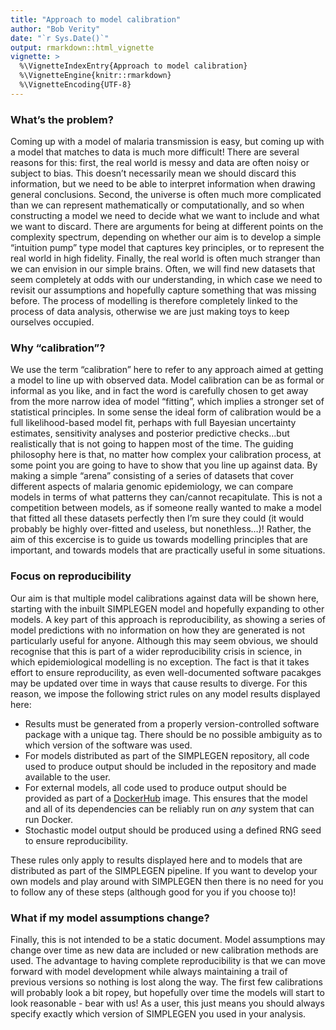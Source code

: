 ---
title: "Approach to model calibration"
author: "Bob Verity"
date: "`r Sys.Date()`"
output: rmarkdown::html_vignette
vignette: >
  %\VignetteIndexEntry{Approach to model calibration}
  %\VignetteEngine{knitr::rmarkdown}
  %\VignetteEncoding{UTF-8}
---

<!---
Set the font size of figure captions
Currently not used because figures inserted with html method
-->
<style>
p.caption {
  font-size: 0.9em;
}
</style>


### What's the problem?

Coming up with a model of malaria transmission is easy, but coming up with a model that matches to data is much more difficult! There are several reasons for this: first, the real world is messy and data are often noisy or subject to bias. This doesn't necessarily mean we should discard this information, but we need to be able to interpret information when drawing general conclusions. Second, the universe is often much more complicated than we can represent mathematically or computationally, and so when constructing a model we need to decide what we want to include and what we want to discard. There are arguments for being at different points on the complexity spectrum, depending on whether our aim is to develop a simple "intuition pump" type model that captures key principles, or to represent the real world in high fidelity. Finally, the real world is often much stranger than we can envision in our simple brains. Often, we will find new datasets that seem completely at odds with our understanding, in which case we need to revisit our assumptions and hopefully capture something that was missing before. The process of modelling is therefore completely linked to the process of data analysis, otherwise we are just making toys to keep ourselves occupied.

### Why "calibration"?

We use the term "calibration" here to refer to any approach aimed at getting a model to line up with observed data. Model calibration can be as formal or informal as you like, and in fact the word is carefully chosen to get away from the more narrow idea of model "fitting", which implies a stronger set of statistical principles. In some sense the ideal form of calibration would be a full likelihood-based model fit, perhaps with full Bayesian uncertainty estimates, sensitivity analyses and posterior predictive checks...but realistically that is not going to happen most of the time. The guiding philosophy here is that, no matter how complex your calibration process, at some point you are going to have to show that you line up against data. By making a simple "arena" consisting of a series of datasets that cover different aspects of malaria genomic epidemiology, we can compare models in terms of what patterns they can/cannot recapitulate. This is not a competition between models, as if someone really wanted to make a model that fitted all these datasets perfectly then I'm sure they could (it would probably be highly over-fitted and useless, but nonethless...)! Rather, the aim of this excercise is to guide us towards modelling principles that are important, and towards models that are practically useful in some situations.

### Focus on reproducibility

Our aim is that multiple model calibrations against data will be shown here, starting with the inbuilt SIMPLEGEN model and hopefully expanding to other models. A key part of this approach is reproducibility, as showing a series of model predictions with no information on how they are generated is not particularly useful for anyone. Although this may seem obvious, we should recognise that this is part of a wider reproducibility crisis in science, in which epidemiological modelling is no exception. The fact is that it takes effort to ensure reproducility, as even well-documented software pacakges may be updated over time in ways that cause results to diverge. For this reason, we impose the following strict rules on any model results displayed here:

- Results must be generated from a properly version-controlled software package with a unique tag. There should be no possible ambiguity as to which version of the software was used.
- For models distributed as part of the SIMPLEGEN repository, all code used to produce output should be included in the repository and made available to the user.
- For external models, all code used to produce output should be provided as part of a [DockerHub](https://hub.docker.com/) image. This ensures that the model and all of its dependencies can be reliably run on *any* system that can run Docker.
- Stochastic model output should be produced using a defined RNG seed to ensure reproducibility.

These rules only apply to results displayed here and to models that are distributed as part of the SIMPLEGEN pipeline. If you want to develop your own models and play around with SIMPLEGEN then there is no need for you to follow any of these steps (although good for you if you choose to)!

### What if my model assumptions change?

Finally, this is not intended to be a static document. Model assumptions may change over time as new data are included or new calibration methods are used. The advantage to having complete reproducibility is that we can move forward with model development while always maintaining a trail of previous versions so nothing is lost along the way. The first few calibrations will probably look a bit ropey, but hopefully over time the models will start to look reasonable - bear with us! As a user, this just means you should always specify exactly which version of SIMPLEGEN you used in your analysis.


